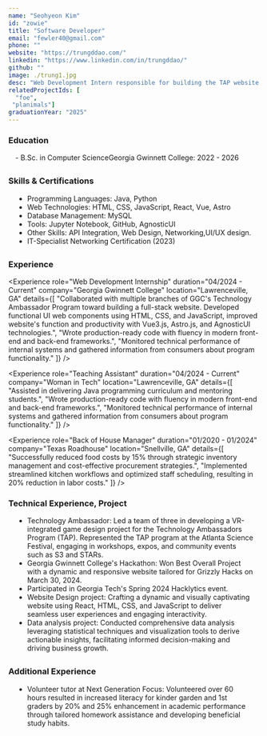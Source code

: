 ```yaml
---
name: "Seohyeon Kim"
id: "zowie"
title: "Software Developer"
email: "fewler40@gmail.com"
phone: ""
website: "https://trungddao.com/"
linkedin: "https://www.linkedin.com/in/trungddao/"
github: ""
image: ./trung1.jpg
desc: "Web Development Intern responsible for building the TAP website. A resourceful and detail-oriented developer with a strong track record of creating user-focused websites. Proficient in HTML, CSS, and JavaScript, with a commitment to delivering high-quality, efficient solutions."
relatedProjectIds: [
  "foe",
 "planimals"]
graduationYear: "2025"
---
```


### Education
<div style="margin-left:1em; margin-bottom:2em">
- B.Sc. in Computer ScienceGeorgia Gwinnett College: 2022 - 2026
</div>

### Skills & Certifications
<ul style="list-style-type: disc;width: 90%; margin-left:1em; margin-bottom:2em">
  <li> Programming Languages: Java, Python</li>
  <li>Web Technologies: HTML, CSS, JavaScript, React, Vue, Astro</li>
  <li>Database Management: MySQL</li>
  <li>Tools: Jupyter Notebook, GitHub, AgnosticUI</li>
  <li>Other Skills: API Integration, Web Design, Networking,UI/UX design.</li>
  <li>IT-Specialist Networking Certification (2023)</li>
</ul>

### Experience
<Experience 
  role="Web Development Internship" 
  duration="04/2024 - Current" 
  company="Georgia Gwinnett College" 
  location="Lawrenceville, GA"
  details={[
    "Collaborated with multiple branches of GGC's Technology Ambassador Program toward building a full-stack website. Developed functional UI web components using HTML, CSS, and JavaScript, improved website's function and productivity with Vue3.js, Astro.js, and AgnosticUI technologies.",
    "Wrote production-ready code with fluency in modern front-end and back-end frameworks.",
    "Monitored technical performance of internal systems and gathered information from consumers about program functionality."
  ]}
/>

<Experience 
  role="Teaching Assistant" 
  duration="04/2024 - Current" 
  company="Woman in Tech" 
  location="Lawrenceville, GA"
  details={[
    "Assisted in delivering Java programming curriculum and mentoring students.",
    "Wrote production-ready code with fluency in modern front-end and back-end frameworks.",
    "Monitored technical performance of internal systems and gathered information from consumers about program functionality."
  ]}
/>

<Experience 
  role="Back of House Manager" 
  duration="01/2020 - 01/2024" 
  company="Texas Roadhouse" 
  location="Snellville, GA"
  details={[
    "Successfully reduced food costs by 15% through strategic inventory management and cost-effective procurement strategies.",
    "Implemented streamlined kitchen workflows and optimized staff scheduling, resulting in 20% reduction in labor costs."
  ]}
/>



### Technical Experience, Project
<ul style="list-style-type: disc;width: 90%; margin-bottom: 2em; margin-left:1em">
<li>Technology Ambassador: Led a team of three in developing a VR-integrated game design project for the Technology Ambassadors Program (TAP). Represented the TAP program at the Atlanta Science Festival, engaging in workshops, expos, and community events such as S3 and STARs.</li>
<li>Georgia Gwinnett College's Hackathon: Won Best Overall Project with a dynamic and responsive website tailored for Grizzly Hacks on March 30, 2024.</li>
<li>Participated in Georgia Tech's Spring 2024 Hacklytics event.</li>
<li>Website Design project: Crafting a dynamic and visually captivating website using React, HTML, CSS, and JavaScript to deliver seamless user experiences and engaging interactivity.</li>
<li>Data analysis project: Conducted comprehensive data analysis leveraging statistical techniques and visualization tools to derive actionable insights, facilitating informed decision-making and driving business growth.</li>
</ul>

### Additional Experience
<ul style="list-style-type: disc;width: 90%; margin-left:1em">
<li>Volunteer tutor at Next Generation Focus: Volunteered over 60 hours resulted in increased literacy for kinder garden and 1st graders by 20% and 25% enhancement in academic performance through tailored homework assistance and developing beneficial study habits.</li>
</ul>